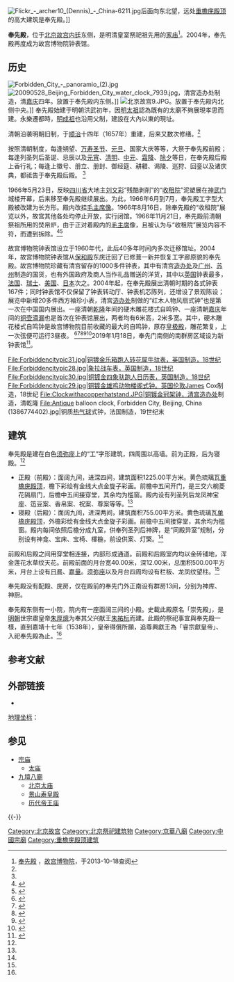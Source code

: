 {{about|北京故宫的奉先殿|南京故宫的奉先殿|明故宫|越南顺化皇城的奉先殿|顺化皇城}}

[[File:Flickr_-_archer10_(Dennis)_-_China-6211.jpg|thumb]]后面向东北望，远处[[重檐庑殿顶|重檐庑殿顶]]的高大建筑是奉先殿。]]

'''奉先殿'''，位于[[北京故宫|北京故宫]][[内廷|内廷]]东侧，是明清皇室祭祀祖先用的[[家庙|家庙]]<ref name="fengxiandian">[http://www.dpm.org.cn/www_oldweb/China/phoweb/BuildingPage/1/B408.htm 奉先殿] {{Wayback|url=http://www.dpm.org.cn/www_oldweb/China/phoweb/BuildingPage/1/B408.htm |date=20131019134719 }}，[[故宫博物院|故宫博物院]]，于2013-10-18查阅</ref>。2004年，奉先殿再度成为故宫博物院钟表馆。

==历史==
[[File:Forbidden_City_-_panoramio_(2).jpg|thumb]]
[[File:20090528_Beijing_Forbidden_City_water_clock_7939.jpg|thumb]]，清宫造办处制造，清[[嘉庆|嘉庆]]四年。放置于奉先殿内东侧。]]
[[File:北京故宫9.JPG|thumb]]。放置于奉先殿内北侧中央。]]
奉先殿始建于明朝洪武初年，因[[明太祖|明太祖]]認為既有的太廟不夠展現孝思而建。永樂遷都時，[[明成祖|明成祖]]也沿用父制，建設在大內以東的現址。

清朝沿袭明朝旧制，于[[顺治|顺治]]十四年（1657年）重建，后来又数次修缮。<ref name=fengxiandian/>

按照清朝制度，每逢朔望、[[万寿节|万寿圣节]]、[[元旦|元旦]]、国家大庆等等，大祭于奉先殿前殿；每逢列圣列后圣诞、忌辰以及[[元宵|元宵]]、[[清明|清明]]、[[中元|中元]]、[[霜降|霜降]]、[[除夕|除夕]]等日，在奉先殿后殿上香行礼；每逢上徽号、册立、册封、御经筵、耕耤、谒陵、巡狩、回銮以及诸庆典，都祗告于奉先殿后殿。 <ref name=fengxiandian/>

1966年5月23日，反映[[四川省|四川省]]大地主[[刘文彩|刘文彩]]“残酷剥削”的“[[收租院|收租院]]”泥塑展在[[神武门|神武门]]城楼开幕，后来移至奉先殿继续展出。为此，1966年6月到7月，奉先殿工字型大殿被改建为长方形。殿内改挂[[毛主席像|毛主席像]]。1966年8月16日，除奉先殿的“收租院”展览以外，故宫其他各处均停止开放，实行闭馆。1966年11月21日，奉先殿前清朝祭祖所用的焚帛炉，由于正对着殿内的[[毛主席|毛主席]]像，且被认为与“收租院”展览内容不符，而遭到拆除。<ref name=xhw>{{Cite web |url=http://news.xinhuanet.com/book/2007-01/22/content_5637456.htm |title=“文革”中谁保护了故宫？，新华网，2007年01月22日 |accessdate=2013年10月18日 |archive-date=2016年10月16日 |archive-url=https://web.archive.org/web/20161016112742/http://news.xinhuanet.com/book/2007-01/22/content_5637456.htm |dead-url=no }}</ref><ref>{{Cite web |url=http://news.ifeng.com/history/zhongguoxiandaishi/detail_2010_04/14/524639_0.shtml |title=文革防窥视中南海要提高午门 周恩来：不能作傻事，凤凰网，2010年04月14日 |access-date=2013年10月18日 |archive-date=2017年3月1日 |archive-url=https://web.archive.org/web/20170301180613/http://news.ifeng.com/history/zhongguoxiandaishi/detail_2010_04/14/524639_0.shtml |dead-url=no }}</ref>

故宫博物院钟表馆设立于1960年代，此后40多年时间内多次迁移馆址。2004年，故宫博物院钟表馆从[[保和殿|保和殿]]东庑迁回了已修葺一新并恢复工字廊原貌的奉先殿。故宫博物院珍藏有清宫留存的1000多件钟表，其中有清宫[[养心殿造办处|造办处]]及[[广州|广州]]、[[苏州|苏州]]制造的国货，也有外国政府及商人当作礼品赠送的洋货，其中以[[英国|英国]]钟表最多，[[法国|法国]]、[[瑞士|瑞士]]、[[美国|美国]]、[[日本|日本]]次之。2004年起，在奉先殿展出清朝时期的各式钟表167件；同时钟表馆不仅保留了钟表转动厅、钟表机芯陈列，还增设了景观陈设；展览中新增20多件西方袖珍小表，清宫[[养心殿造办处|造办处]]制做的“红木人物风扇式钟”也是第一次在中国国内展出。一座清朝[[乾隆|乾隆]]年间的硬木雕花楼式自鸣钟、一座清朝[[嘉庆|嘉庆]]年间的[[铜壶滴漏|铜壶滴漏]]也是首次在钟表馆展出，两者均有6米高，2米多宽。其中，硬木雕花楼式自鸣钟是故宫博物院目前收藏的最大的自鸣钟，原存[[皇极殿|皇极殿]]，雕花繁复，上一次弦便可运行3昼夜。 <ref>{{Cite web |url=http://news.qq.com/a/20040929/000332.htm |title=故宫珍宝馆钟表馆等重开放 数百珍宝首揭秘，腾讯，2004年09月29日 |access-date=2013年10月18日 |archive-date=2013年10月19日 |archive-url=https://web.archive.org/web/20131019193543/http://news.qq.com/a/20040929/000332.htm |dead-url=no }}</ref><ref>{{Cite web |url=http://www.people.com.cn/GB/wenhua/22219/2930963.html |title=故宫添新景：珍宝馆、钟表馆改陈  石鼓馆开放，人民网，2004年10月20日 |access-date=2013年10月18日 |archive-url=https://web.archive.org/web/20150924133554/http://www.people.com.cn/GB/wenhua/22219/2930963.html |archive-date=2015年9月24日 |dead-url=yes }}</ref><ref>{{Cite web |url=http://beijing.qianlong.com/3825/2004/09/30/1060@2303750.htm |title=珍宝馆 钟表馆 石鼓馆 故宫重开三个陈列馆 ，千龙网，2004-09-30 |access-date=2013-10-18 |archive-date=2013-10-19 |archive-url=https://web.archive.org/web/20131019144635/http://beijing.qianlong.com/3825/2004/09/30/1060%402303750.htm |dead-url=yes }}</ref><ref>{{Cite web |url=http://www.huaxia.com/wh/bwg/00047842.html |title=展现中外奇巧的故宫钟表馆，华夏经纬，2003-07-28 |access-date=2013-10-18 |archive-date=2021-09-13 |archive-url=https://web.archive.org/web/20210913031508/http://www.huaxia.com/wh/bwg/00047842.html |dead-url=no }}</ref><ref>{{Cite web |url=http://www.dpm.org.cn/shtml/117/@/113633.html |title=硬木雕花楼式自鸣钟，故宫博物院，于2014-09-24查阅 |access-date=2014-09-24 |archive-date=2015-01-11 |archive-url=https://web.archive.org/web/20150111172822/http://www.dpm.org.cn/shtml/117/@/113633.html |dead-url=yes }}</ref>2019年1月18日，奉先门南侧的南群房区域设为新钟表馆<ref>{{cite web|url=https://www.dpm.org.cn/announce_detail/248545.html|title=关于钟表馆因改陈暂停开放的公告|publisher=[[故宫博物院|故宫博物院]]|date=2019-01-11|accessdate=2022-03-19|archive-date=2020-08-05|archive-url=https://web.archive.org/web/20200805184634/http://www.dpm.org.cn/announce_detail/248545.html}}</ref>。

<gallery>
File:Forbiddencitypic31.jpg|铜镀金乐箱跑人转花犀牛驮表，英国制造，18世纪
File:Forbiddencitypic28.jpg|象拉战车表，英国制造，18世纪
File:Forbiddencitypic30.jpg|铜镀金四象驮跑人日历表，英国制造，18世纪
File:Forbiddencitypic29.jpg|铜镀金雄鸡动物楼阁式钟。英国[[伦敦|伦敦]]James Cox制造，18世纪
File:Clockwithacopperhatstand.JPG|铜镀金冠架钟，清宫[[养心殿造办处|造办处]]制造，清乾隆
File:Antique balloon clock, Forbidden City, Beijing, China (1386774402).jpg|铜质[[热气球|热气球]]式钟，法国制造，19世纪末
</gallery>

==建筑==
奉先殿是建在白色[[须弥座|须弥座]]上的“工”字形建筑，四周围以高墙。前为正殿，后为寝殿。<ref name=fengxiandian/>
*正殿（前殿）：面阔九间，进深四间，建筑面积1225.00平方米。黄色琉璃瓦[[重檐庑殿顶|重檐庑殿顶]]，檐下彩绘有金线大点金旋子彩画。前檐中五间开门，是三交六椀菱花隔扇门，后檐中五间接穿堂，其余均为槛窗。殿内设有列圣列后龙凤神宝座、笾豆案、香帛案、祝案、尊案等等。<ref name=fengxiandian/>
*寝殿（后殿）：面阔九间，进深两间，建筑面积755.00平方米。黄色琉璃瓦[[单檐庑殿顶|单檐庑殿顶]]，外檐彩绘有金线大点金旋子彩画。前檐中五间接穿堂，其余均为槛窗。殿内每间依照后檐分成九室，供奉列圣列后神牌，是“同殿异室”规制，分别设有神龛、宝床、宝椅、楎椸，前设供案、灯檠。<ref name=fengxiandian/>

前殿和后殿之间用穿堂相连接，内部形成通道。前殿和后殿室内均以金砖铺地，浑金莲花水草纹天花。前殿前面的月台宽40.00米，深12.00米，总面积500.00平方米，月台上设有[[日晷|日晷]]、[[嘉量|嘉量]]。[[须弥座|须弥座]]以及月台四周均设有栏板、龙凤纹望柱。<ref name=fengxiandian/>

奉先殿没有配殿、庑房，仅在殿前的奉先门外正南设有群房13间，分别为神库、神厨。

奉先殿东侧有一小院，院内有一座面阔三间的小殿。史載此殿原名「崇先殿」，是[[明朝|明朝]]世宗肅皇帝[[朱厚熜|朱厚熜]]为奉其父兴献王[[朱祐杬|朱祐杬]]而建。此殿的祭祀事宜與奉先殿一樣，直到嘉靖十七年（1538年），皇帝得償所願，追尊興獻王為「睿宗獻皇帝」、入祀奉先殿為止。<ref name=fengxiandian/>

== 参考文献 ==
{{Reflist|30em}}

== 外部链接 ==
{{Commons category|Hall of Ancestral Worship (Forbidden City)}}
{{Commons category|Clocks and Watches in the Palace Museum|故宫博物院藏钟表}}
*
[[地理坐标|地理坐标]]： {{Coord|39.919567|116.399063|type:landmark_region:CN-11_source:GoogleMaps|display=inline,title}}

== 参见 ==
{{Portal box|中国建筑|北京|历史}}
* [[宗庙|宗庙]]
** [[太庙|太庙]]
* [[九壇八廟|九壇八廟]]
** [[北京太庙|北京太庙]]
** [[景山|景山]][[寿皇殿|寿皇殿]]
** [[历代帝王庙|历代帝王庙]]

{{-}}
{{Geographic Location
|西北 = [[延禧宫|延禧宫]]
|北 = [[延禧宫|延禧宫]]、[[缎库_(北京故宫)|缎库]]、[[祭神库_(北京故宫)|祭神库]]
|東北 = [[宁寿宫|宁寿宫]]
|西 = [[毓庆宫|毓庆宫]]
|中央 = <BIG>'''奉先殿'''</BIG>
|東 = [[宁寿宫|宁寿宫]]
|西南 = [[景运门|景运门]]
|南 = [[箭亭_(北京故宫)|箭亭]]、[[御茶膳房|御茶膳房]]
|東南 = [[南三所|南三所]]
}}
{{九壇八廟}}

[[Category:北京故宫|Category:北京故宫]]
[[Category:北京祭祀建筑物|Category:北京祭祀建筑物]]
[[Category:京華八廟|Category:京華八廟]]
[[Category:中國宗廟|Category:中國宗廟]]
[[Category:重檐庑殿顶建筑|Category:重檐庑殿顶建筑]]